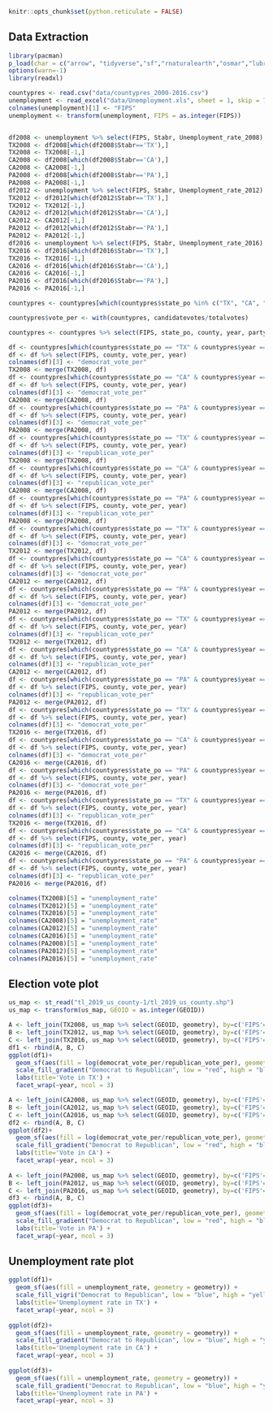 ```{r setup, include=FALSE}
knitr::opts_chunk$set(python.reticulate = FALSE)
```

## Data Extraction
```{r}
library(pacman)
p_load(char = c("arrow", "tidyverse","sf","rnaturalearth","osmar","lubridate"))
options(warn=-1)
library(readxl)

countypres <- read.csv("data/countypres_2000-2016.csv")
unemployment <- read_excel("data/Unemployment.xls", sheet = 1, skip = 7)
colnames(unemployment)[1] <- "FIPS"
unemployment <- transform(unemployment, FIPS = as.integer(FIPS))


df2008 <- unemployment %>% select(FIPS, Stabr, Unemployment_rate_2008)
TX2008 <- df2008[which(df2008$Stabr=='TX'),]
TX2008 <- TX2008[-1,]
CA2008 <- df2008[which(df2008$Stabr=='CA'),]
CA2008 <- CA2008[-1,]
PA2008 <- df2008[which(df2008$Stabr=='PA'),]
PA2008 <- PA2008[-1,]
df2012 <- unemployment %>% select(FIPS, Stabr, Unemployment_rate_2012)
TX2012 <- df2012[which(df2012$Stabr=='TX'),]
TX2012 <- TX2012[-1,]
CA2012 <- df2012[which(df2012$Stabr=='CA'),]
CA2012 <- CA2012[-1,]
PA2012 <- df2012[which(df2012$Stabr=='PA'),]
PA2012 <- PA2012[-1,]
df2016 <- unemployment %>% select(FIPS, Stabr, Unemployment_rate_2016)
TX2016 <- df2016[which(df2016$Stabr=='TX'),]
TX2016 <- TX2016[-1,]
CA2016 <- df2016[which(df2016$Stabr=='CA'),]
CA2016 <- CA2016[-1,]
PA2016 <- df2016[which(df2016$Stabr=='PA'),]
PA2016 <- PA2016[-1,]

countypres <- countypres[which(countypres$state_po %in% c("TX", "CA", "PA") & countypres$year %in% c(2008, 2012, 2016) & countypres$party %in% c("democrat", "republican")),]

countypres$vote_per <- with(countypres, candidatevotes/totalvotes)

countypres <- countypres %>% select(FIPS, state_po, county, year, party, vote_per)

df <- countypres[which(countypres$state_po == "TX" & countypres$year == 2008 & countypres$party == "democrat"),]
df <- df %>% select(FIPS, county, vote_per, year)
colnames(df)[3] <- "democrat_vote_per"
TX2008 <- merge(TX2008, df)
df <- countypres[which(countypres$state_po == "CA" & countypres$year == 2008 & countypres$party == "democrat"),]
df <- df %>% select(FIPS, county, vote_per, year)
colnames(df)[3] <- "democrat_vote_per"
CA2008 <- merge(CA2008, df)
df <- countypres[which(countypres$state_po == "PA" & countypres$year == 2008 & countypres$party == "democrat"),]
df <- df %>% select(FIPS, county, vote_per, year)
colnames(df)[3] <- "democrat_vote_per"
PA2008 <- merge(PA2008, df)
df <- countypres[which(countypres$state_po == "TX" & countypres$year == 2008 & countypres$party == "republican"),]
df <- df %>% select(FIPS, county, vote_per, year)
colnames(df)[3] <- "republican_vote_per"
TX2008 <- merge(TX2008, df)
df <- countypres[which(countypres$state_po == "CA" & countypres$year == 2008 & countypres$party == "republican"),]
df <- df %>% select(FIPS, county, vote_per, year)
colnames(df)[3] <- "republican_vote_per"
CA2008 <- merge(CA2008, df)
df <- countypres[which(countypres$state_po == "PA" & countypres$year == 2008 & countypres$party == "republican"),]
df <- df %>% select(FIPS, county, vote_per, year)
colnames(df)[3] <- "republican_vote_per"
PA2008 <- merge(PA2008, df)
df <- countypres[which(countypres$state_po == "TX" & countypres$year == 2012 & countypres$party == "democrat"),]
df <- df %>% select(FIPS, county, vote_per, year)
colnames(df)[3] <- "democrat_vote_per"
TX2012 <- merge(TX2012, df)
df <- countypres[which(countypres$state_po == "CA" & countypres$year == 2012 & countypres$party == "democrat"),]
df <- df %>% select(FIPS, county, vote_per, year)
colnames(df)[3] <- "democrat_vote_per"
CA2012 <- merge(CA2012, df)
df <- countypres[which(countypres$state_po == "PA" & countypres$year == 2012 & countypres$party == "democrat"),]
df <- df %>% select(FIPS, county, vote_per, year)
colnames(df)[3] <- "democrat_vote_per"
PA2012 <- merge(PA2012, df)
df <- countypres[which(countypres$state_po == "TX" & countypres$year == 2012 & countypres$party == "republican"),]
df <- df %>% select(FIPS, county, vote_per, year)
colnames(df)[3] <- "republican_vote_per"
TX2012 <- merge(TX2012, df)
df <- countypres[which(countypres$state_po == "CA" & countypres$year == 2012 & countypres$party == "republican"),]
df <- df %>% select(FIPS, county, vote_per, year)
colnames(df)[3] <- "republican_vote_per"
CA2012 <- merge(CA2012, df)
df <- countypres[which(countypres$state_po == "PA" & countypres$year == 2012 & countypres$party == "republican"),]
df <- df %>% select(FIPS, county, vote_per, year)
colnames(df)[3] <- "republican_vote_per"
PA2012 <- merge(PA2012, df)
df <- countypres[which(countypres$state_po == "TX" & countypres$year == 2016 & countypres$party == "democrat"),]
df <- df %>% select(FIPS, county, vote_per, year)
colnames(df)[3] <- "democrat_vote_per"
TX2016 <- merge(TX2016, df)
df <- countypres[which(countypres$state_po == "CA" & countypres$year == 2016 & countypres$party == "democrat"),]
df <- df %>% select(FIPS, county, vote_per, year)
colnames(df)[3] <- "democrat_vote_per"
CA2016 <- merge(CA2016, df)
df <- countypres[which(countypres$state_po == "PA" & countypres$year == 2016 & countypres$party == "democrat"),]
df <- df %>% select(FIPS, county, vote_per, year)
colnames(df)[3] <- "democrat_vote_per"
PA2016 <- merge(PA2016, df)
df <- countypres[which(countypres$state_po == "TX" & countypres$year == 2016 & countypres$party == "republican"),]
df <- df %>% select(FIPS, county, vote_per, year)
colnames(df)[3] <- "republican_vote_per"
TX2016 <- merge(TX2016, df)
df <- countypres[which(countypres$state_po == "CA" & countypres$year == 2016 & countypres$party == "republican"),]
df <- df %>% select(FIPS, county, vote_per, year)
colnames(df)[3] <- "republican_vote_per"
CA2016 <- merge(CA2016, df)
df <- countypres[which(countypres$state_po == "PA" & countypres$year == 2016 & countypres$party == "republican"),]
df <- df %>% select(FIPS, county, vote_per, year)
colnames(df)[3] <- "republican_vote_per"
PA2016 <- merge(PA2016, df)

colnames(TX2008)[5] = "unemployment_rate"
colnames(TX2012)[5] = "unemployment_rate"
colnames(TX2016)[5] = "unemployment_rate"
colnames(CA2008)[5] = "unemployment_rate"
colnames(CA2012)[5] = "unemployment_rate"
colnames(CA2016)[5] = "unemployment_rate"
colnames(PA2008)[5] = "unemployment_rate"
colnames(PA2012)[5] = "unemployment_rate"
colnames(PA2016)[5] = "unemployment_rate"
```

## Election vote plot

```{r}
us_map <- st_read("tl_2019_us_county-1/tl_2019_us_county.shp")
us_map <- transform(us_map, GEOID = as.integer(GEOID))
```

```{r}
A <- left_join(TX2008, us_map %>% select(GEOID, geometry), by=c('FIPS'='GEOID'))
B <- left_join(TX2012, us_map %>% select(GEOID, geometry), by=c('FIPS'='GEOID'))
C <- left_join(TX2016, us_map %>% select(GEOID, geometry), by=c('FIPS'='GEOID'))
df1 <- rbind(A, B, C)
ggplot(df1)+
  geom_sf(aes(fill = log(democrat_vote_per/republican_vote_per), geometry = geometry)) +
  scale_fill_gradient("Democrat to Republican", low = "red", high = "blue") +
  labs(title='Vote in TX') +
  facet_wrap(~year, ncol = 3)
```

```{r}
A <- left_join(CA2008, us_map %>% select(GEOID, geometry), by=c('FIPS'='GEOID'))
B <- left_join(CA2012, us_map %>% select(GEOID, geometry), by=c('FIPS'='GEOID'))
C <- left_join(CA2016, us_map %>% select(GEOID, geometry), by=c('FIPS'='GEOID'))
df2 <- rbind(A, B, C)
ggplot(df2)+
  geom_sf(aes(fill = log(democrat_vote_per/republican_vote_per), geometry = geometry)) +
  scale_fill_gradient("Democrat to Republican", low = "red", high = "blue") +
  labs(title='Vote in CA') +
  facet_wrap(~year, ncol = 3)
  
A <- left_join(PA2008, us_map %>% select(GEOID, geometry), by=c('FIPS'='GEOID'))
B <- left_join(PA2012, us_map %>% select(GEOID, geometry), by=c('FIPS'='GEOID'))
C <- left_join(PA2016, us_map %>% select(GEOID, geometry), by=c('FIPS'='GEOID'))
df3 <- rbind(A, B, C)
ggplot(df3)+
  geom_sf(aes(fill = log(democrat_vote_per/republican_vote_per), geometry = geometry)) +
  scale_fill_gradient("Democrat to Republican", low = "red", high = "blue") +
  labs(title='Vote in PA') +
  facet_wrap(~year, ncol = 3)
```

## Unemployment rate plot

```{r}
ggplot(df1)+
  geom_sf(aes(fill = unemployment_rate, geometry = geometry)) +
  scale_fill_vigri("Democrat to Republican", low = "blue", high = "yellow") +
  labs(title='Unemployment rate in TX') +
  facet_wrap(~year, ncol = 3)
  
ggplot(df2)+
  geom_sf(aes(fill = unemployment_rate, geometry = geometry)) +
  scale_fill_gradient("Democrat to Republican", low = "blue", high = "yellow") +
  labs(title='Unemployment rate in CA') +
  facet_wrap(~year, ncol = 3)
  
ggplot(df3)+
  geom_sf(aes(fill = unemployment_rate, geometry = geometry)) +
  scale_fill_gradient("Democrat to Republican", low = "blue", high = "yellow") +
  labs(title='Unemployment rate in PA') +
  facet_wrap(~year, ncol = 3)
```